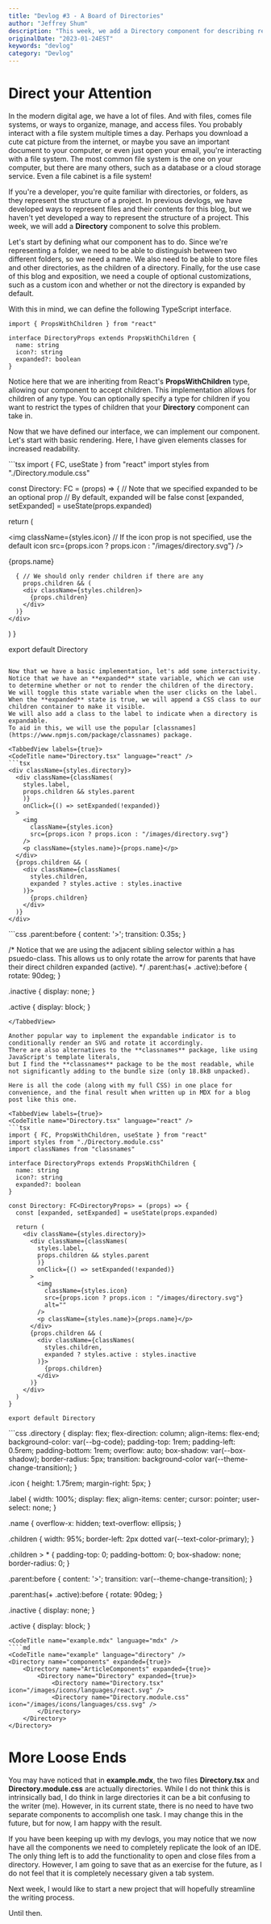 ```yaml
---
title: "Devlog #3 - A Board of Directories"
author: "Jeffrey Shum"
description: "This week, we add a Directory component for describing relative file structures."
originalDate: "2023-01-24EST"
keywords: "devlog"
category: "Devlog"
---
```


# Direct your Attention

In the modern digital age, we have a lot of files.
And with files, comes file systems, or ways to organize, manage, and access files.
You probably interact with a file system multiple times a day.
Perhaps you download a cute cat picture from the internet, or maybe you save an important document to your computer, or even just open your email, you're interacting with a file system.
The most common file system is the one on your computer, but there are many others, such as a database or a cloud storage service. 
Even a file cabinet is a file system!

If you're a developer, you're quite familiar with directories, or folders, as they represent the structure of a project.
In previous devlogs, we have developed ways to represent files and their contents for this blog, but we haven't yet developed a way to represent the structure of a project.
This week, we will add a **Directory** component to solve this problem.

Let's start by defining what our component has to do.
Since we're representing a folder, we need to be able to distinguish between two different folders, so we need a name.
We also need to be able to store files and other directories, as the children of a directory.
Finally, for the use case of this blog and exposition, we need a couple of optional customizations, such as a custom icon and whether or not the directory is expanded by default.

With this in mind, we can define the following TypeScript interface.

<CodeTitle name="Directory.tsx" language="react" />

```tsx
import { PropsWithChildren } from "react"

interface DirectoryProps extends PropsWithChildren {
  name: string
  icon?: string
  expanded?: boolean
}
```

Notice here that we are inheriting from React's **PropsWithChildren** type, allowing our component to accept children.
This implementation allows for children of any type.
You can optionally specify a type for children if you want to restrict the types of children that your **Directory** component can take in.

Now that we have defined our interface, we can implement our component. Let's start with basic rendering.
Here, I have given elements classes for increased readability. 

<CodeTitle name="Directory.tsx" language="react" />
```tsx
import { FC, useState } from "react"
import styles from "./Directory.module.css"

const Directory: FC<DirectoryProps> = (props) => {
  // Note that we specified expanded to be an optional prop
  // By default, expanded will be false
  const [expanded, setExpanded] = useState(props.expanded)

  return (
    <div className={styles.directory}>
      <div className={styles.label}>
        <img
          className={styles.icon}
          // If the icon prop is not specified, use the default icon
          src={props.icon ? props.icon : "/images/directory.svg"}
        />
        <p className={styles.name}>{props.name}</p>
      </div>
    
      { // We should only render children if there are any
        props.children && (
        <div className={styles.children}>
          {props.children}
        </div>
      )}
    </div>
  )
}

export default Directory
```

Now that we have a basic implementation, let's add some interactivity.
Notice that we have an **expanded** state variable, which we can use to determine whether or not to render the children of the directory.
We will toggle this state variable when the user clicks on the label.
When the **expanded** state is true, we will append a CSS class to our children container to make it visible.
We will also add a class to the label to indicate when a directory is expandable.
To aid in this, we will use the popular [classnames](https://www.npmjs.com/package/classnames) package.

<TabbedView labels={true}>
<CodeTitle name="Directory.tsx" language="react" />
```tsx
<div className={styles.directory}>
  <div className={classNames(
    styles.label,
    props.children && styles.parent
    )}
    onClick={() => setExpanded(!expanded)}
  >
    <img
      className={styles.icon}
      src={props.icon ? props.icon : "/images/directory.svg"}
    />
    <p className={styles.name}>{props.name}</p>
  </div>
  {props.children && (
    <div className={classNames(
      styles.children,
      expanded ? styles.active : styles.inactive
    )}>
      {props.children}
    </div>
  )}
</div>
```
<CodeTitle name="Directory.module.css" language="css" />
```css
.parent:before {
    content: '>';
    transition: 0.35s;
}

/* Notice that we are using the adjacent sibling selector 
within a has psuedo-class. This allows us to only rotate the arrow 
for parents that have their direct children expanded (active). 
*/
.parent:has(+ .active):before {
    rotate: 90deg;
}

.inactive {
    display: none;
}

.active {
    display: block;
}
```
</TabbedView>

Another popular way to implement the expandable indicator is to conditionally render an SVG and rotate it accordingly.
There are also alternatives to the **classnames** package, like using JavaScript's template literals,
but I find the **classnames** package to be the most readable, while not significantly adding to the bundle size (only 18.8kB unpacked).

Here is all the code (along with my full CSS) in one place for convenience, and the final result when written up in MDX for a blog post like this one.

<TabbedView labels={true}>
<CodeTitle name="Directory.tsx" language="react" />
```tsx
import { FC, PropsWithChildren, useState } from "react"
import styles from "./Directory.module.css"
import classNames from "classnames"

interface DirectoryProps extends PropsWithChildren {
  name: string
  icon?: string
  expanded?: boolean
}

const Directory: FC<DirectoryProps> = (props) => {
  const [expanded, setExpanded] = useState(props.expanded)

  return (
    <div className={styles.directory}>
      <div className={classNames(
        styles.label,
        props.children && styles.parent
        )}
        onClick={() => setExpanded(!expanded)}
      >
        <img
          className={styles.icon}
          src={props.icon ? props.icon : "/images/directory.svg"}
          alt=""
        />
        <p className={styles.name}>{props.name}</p>
      </div>
      {props.children && (
        <div className={classNames(
          styles.children,
          expanded ? styles.active : styles.inactive
        )}>
          {props.children}
        </div>
      )}
    </div>
  )
}

export default Directory
```
<CodeTitle name="Directory.module.css" language="css" />
```css
.directory {
    display: flex;
    flex-direction: column;
    align-items: flex-end;
    background-color: var(--bg-code);
    padding-top: 1rem;
    padding-left: 0.5rem;
    padding-bottom: 1rem;
    overflow: auto;
    box-shadow: var(--box-shadow);
    border-radius: 5px;
    transition: background-color var(--theme-change-transition);
}

.icon {
    height: 1.75rem;
    margin-right: 5px;
}

.label {
    width: 100%;
    display: flex;
    align-items: center;
    cursor: pointer;
    user-select: none;
}

.name {
    overflow-x: hidden;
    text-overflow: ellipsis;
}

.children {
    width: 95%;
    border-left: 2px dotted var(--text-color-primary);
}

.children > * {
    padding-top: 0;
    padding-bottom: 0;
    box-shadow: none;
    border-radius: 0;
}

.parent:before {
    content: '>';
    transition: var(--theme-change-transition);
}

.parent:has(+ .active):before {
    rotate: 90deg;
}

.inactive {
    display: none;
}

.active {
    display: block;
}
```
<CodeTitle name="example.mdx" language="mdx" />
````md
<CodeTitle name="example" language="directory" />
<Directory name="components" expanded={true}>
    <Directory name="ArticleComponents" expanded={true}>
        <Directory name="Directory" expanded={true}>
            <Directory name="Directory.tsx" icon="/images/icons/languages/react.svg" />
            <Directory name="Directory.module.css" icon="/images/icons/languages/css.svg" />
        </Directory>
    </Directory>
</Directory>
````
<CodeTitle name="example" language="directory" />
<Directory name="components" expanded={true}>
    <Directory name="ArticleComponents" expanded={true}>
        <Directory name="Directory" expanded={true}>
            <Directory name="Directory.tsx" icon="/images/icons/languages/react.svg" />
            <Directory name="Directory.module.css" icon="/images/icons/languages/css.svg" />
        </Directory>
    </Directory>
</Directory>
</TabbedView>

# More Loose Ends

You may have noticed that in **example.mdx**, the two files **Directory.tsx** and **Directory.module.css** are actually directories.
While I do not think this is intrinsically bad, I do think in large directories it can be a bit confusing to the writer (me).
However, in its current state, there is no need to have two separate components to accomplish one task.
I may change this in the future, but for now, I am happy with the result.

If you have been keeping up with my devlogs, you may notice that we now have all the components we need to completely replicate the look of an IDE.
The only thing left is to add the functionality to open and close files from a directory.
However, I am going to save that as an exercise for the future, as I do not feel that it is completely necessary given a tab system.

Next week, I would like to start a new project that will hopefully streamline the writing process.

Until then.